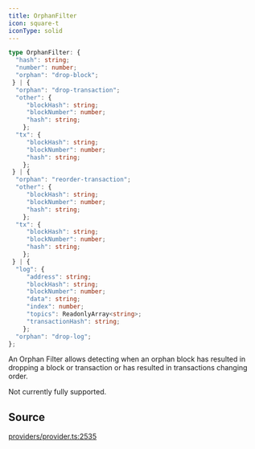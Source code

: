 ```yaml
---
title: OrphanFilter
icon: square-t
iconType: solid
---
```


```ts
type OrphanFilter: {
  "hash": string;
  "number": number;
  "orphan": "drop-block";
 } | {
  "orphan": "drop-transaction";
  "other": {
     "blockHash": string;
     "blockNumber": number;
     "hash": string;
    };
  "tx": {
     "blockHash": string;
     "blockNumber": number;
     "hash": string;
    };
 } | {
  "orphan": "reorder-transaction";
  "other": {
     "blockHash": string;
     "blockNumber": number;
     "hash": string;
    };
  "tx": {
     "blockHash": string;
     "blockNumber": number;
     "hash": string;
    };
 } | {
  "log": {
     "address": string;
     "blockHash": string;
     "blockNumber": number;
     "data": string;
     "index": number;
     "topics": ReadonlyArray<string>;
     "transactionHash": string;
    };
  "orphan": "drop-log";
};
```

An Orphan Filter allows detecting when an orphan block has resulted in dropping a block or transaction or has
resulted in transactions changing order.

Not currently fully supported.

## Source

[providers/provider.ts:2535](https://github.com/dominant-strategies/quais.js/blob/c5f991423178493ef964731be9238d952f3e77dd/src/providers/provider.ts#L2535)
